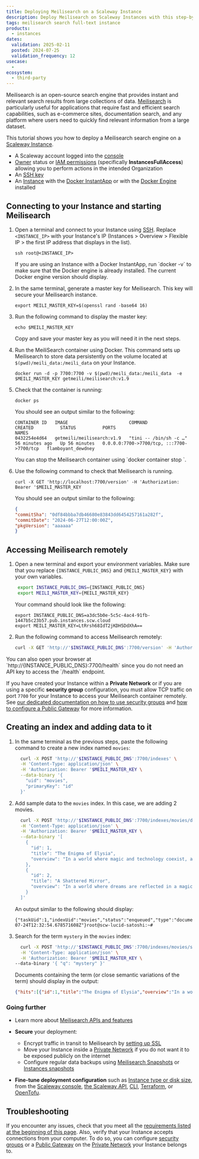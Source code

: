 ```yaml
---
title: Deploying Meilisearch on a Scaleway Instance
description: Deploy Meilisearch on Scaleway Instances with this step-by-step guide to set up and run the Meilisearch search engine efficiently. Perfect for fast, relevant searches.
tags: meilisearch search full-text instance
products:
  - instances
dates:
  validation: 2025-02-11
  posted: 2024-07-25
  validation_frequency: 12
usecase:
  -
ecosystem:
  - third-party
---
```



Meilisearch is an open-source search engine that provides instant and relevant search results from large collections of data. [Meilisearch](https://www.meilisearch.com/) is particularly useful for applications that require fast and efficient search capabilities, such as e-commerce sites, documentation search, and any platform where users need to quickly find relevant information from a large dataset.

This tutorial shows you how to deploy a Meilisearch search engine on a [Scaleway Instance](/instances/).

<Requirements />

- A Scaleway account logged into the [console](https://console.scaleway.com/)
- [Owner](/iam/concepts/#owner) status or [IAM permissions](/iam/concepts/#permission) (specifically **InstancesFullAccess**) allowing you to perform actions in the intended Organization
- An [SSH key](/organizations-and-projects/how-to/create-ssh-key/)
- An [Instance](/instances/how-to/create-an-instance/) with the [Docker InstantApp](/instances/reference-content/images-and-instantapps/#instantapps) or with the [Docker Engine](https://docs.docker.com/engine/install/) installed


## Connecting to your Instance and starting Meilisearch

1. Open a terminal and connect to your Instance using [SSH](/instances/how-to/connect-to-instance/). Replace `<INSTANCE_IP>` with your Instance's IP (Instances > Overview > Flexible IP > the first IP address that displays in the list).

    ```
    ssh root@<INSTANCE_IP>
    ```

    <Message type="tip">
     If you are using an Instance with a Docker InstantApp, run `docker -v` to make sure that the Docker engine is already installed. The current Docker engine version should display.
    </Message>
2. In the same terminal, generate a master key for Meilisearch. This key will secure your Meilisearch instance.

    ```
    export MEILI_MASTER_KEY=$(openssl rand -base64 16)
    ```
3. Run the following command to display the master key:

    ```
    echo $MEILI_MASTER_KEY
    ```
    <Message type="important">
     Copy and save your master key as you will need it in the next steps.
    </Message>
4. Run the MeiliSearch container using Docker. This command sets up Meilisearch to store data persistently on the volume located at `$(pwd)/meili_data:/meili_data` on your Instance.

    ```
    docker run -d -p 7700:7700 -v $(pwd)/meili_data:/meili_data  -e $MEILI_MASTER_KEY getmeili/meilisearch:v1.9
    ```
5. Check that the container is running:
    ```
    docker ps
    ```
    You should see an output similar to the following:
    ```
    CONTAINER ID   IMAGE                       COMMAND                  CREATED          STATUS          PORTS                                       NAMES
    0432254e4d64   getmeili/meilisearch:v1.9   "tini -- /bin/sh -c …"   56 minutes ago   Up 56 minutes   0.0.0.0:7700->7700/tcp, :::7700->7700/tcp   flamboyant_dewdney
    ```
    <Message type="tip">
     You can stop the Meilisearch container using `docker container stop <container_name>`.
    </Message>
6. Use the following command to check that Meilisearch is running.

    ```
    curl -X GET 'http://localhost:7700/version' -H 'Authorization: Bearer '$MEILI_MASTER_KEY
    ```

    You should see an output similar to the following:
    ```json
    {
    "commitSha": "0df84bbba7db46680e83843dd6454257161a282f",
    "commitDate": "2024-06-27T12:00:00Z",
    "pkgVersion": "aaaaaa"
    }
    ```

## Accessing Meilisearch remotely

1. Open a new terminal and export your environment variables. Make sure that you replace `{INSTANCE_PUBLIC_DNS}` and `{MEILI_MASTER_KEY}` with your own variables.
    ```sh
     export INSTANCE_PUBLIC_DNS={INSTANCE_PUBLIC_DNS}
     export MEILI_MASTER_KEY={MEILI_MASTER_KEY}
    ```
    Your command should look like the following:
      ```
      export INSTANCE_PUBLIC_DNS=a3dc5b0e-5c5c-4ac4-91fb-1447b5c23b57.pub.instances.scw.cloud
      export MEILI_MASTER_KEY=LtRrsh68IdT2jKDH5DdXhA==
      ```
2. Run the following command to access Meilisearch remotely:
    ```sh
    curl -X GET 'http://'$INSTANCE_PUBLIC_DNS':7700/version' -H 'Authorization: Bearer '$MEILI_MASTER_KEY
    ```
  <Message type="tip">
   You can also open your browser at `http://{INSTANCE_PUBLIC_DNS}:7700/health` since you do not need an API key to access the `/health` endpoint.
  </Message>

If you have created your Instance within a **Private Network** or if you are using a specific **security group** configuration, you must allow TCP traffic on port `7700` for your Instance to access your Meilisearch container remotely. See [our dedicated documentation on how to use security groups](/instances/how-to/use-security-groups/) and [how to configure a Public Gateway](/public-gateways/how-to/configure-a-public-gateway/) for more information.


## Creating an index and adding data to it

1. In the same terminal as the previous steps, paste the following command to create a new index named `movies`:
    ```sh
      curl -X POST 'http://'$INSTANCE_PUBLIC_DNS':7700/indexes' \
      -H 'Content-Type: application/json' \
      -H 'Authorization: Bearer '$MEILI_MASTER_KEY \
      --data-binary '{
        "uid": "movies",
        "primaryKey": "id"
      }'
    ```

2. Add sample data to the `movies` index. In this case, we are adding 2 movies.
    ```sh
      curl -X POST 'http://'$INSTANCE_PUBLIC_DNS':7700/indexes/movies/documents' \
      -H 'Content-Type: application/json' \
      -H 'Authorization: Bearer '$MEILI_MASTER_KEY \
      --data-binary '[
        {
          "id": 1,
          "title": "The Enigma of Elysia",
          "overview": "In a world where magic and technology coexist, a mysterious artifact known as the Elysia Stone is stolen from the royal palace."
        },
        {
          "id": 2,
          "title": "A Shattered Mirror",
          "overview": "In a world where dreams are reflected in a magical mirror, a young man named Orion discovers that his reflection has been shattered."
        }
      ]'
    ```
    An output similar to the following should display:
    ```
    {"taskUid":1,"indexUid":"movies","status":"enqueued","type":"documentAdditionOrUpdate","enqueuedAt":"2024-07-24T12:32:54.678571608Z"}root@scw-lucid-satoshi:~#
    ```

3. Search for the term `mystery` in the `movies` index:
    ```sh
      curl -X POST 'http://'$INSTANCE_PUBLIC_DNS':7700/indexes/movies/search' \
      -H 'Content-Type: application/json' \
      -H 'Authorization: Bearer '$MEILI_MASTER_KEY \
    --data-binary '{ "q": "mystery" }'
    ```
    Documents containing the term (or close semantic variations of the term) should display in the output:
    ```json
    {"hits":[{"id":1,"title":"The Enigma of Elysia","overview":"In a world where magic and technology coexist, a mysterious artifact known as the Elysia Stone is stolen from the royal palace."}],"query":"mystery","processingTimeMs":4,"limit":20,"offset":0,"estimatedTotalHits":1}
    ```


### Going further

- Learn more about [Meilisearch APIs and features](https://www.meilisearch.com/docs/reference/api/overview#parameters)

- **Secure** your deployment:
  - Encrypt traffic in transit to Meilisearch by [setting up SSL](https://www.meilisearch.com/docs/learn/configuration/instance_options#ssl-options)
  - Move your Instance inside a [Private Network](/instances/how-to/use-private-networks/) if you do not want it to be exposed publicly on the internet
  - Configure regular data backups using [Meilisearch Snapshots](https://www.meilisearch.com/docs/learn/advanced/snapshots/) or [Instances snapshots](/block-storage/how-to/create-a-snapshot/)

- **Fine-tune deployment configuration** such as [Instance type or disk size](/instances/reference-content/choosing-instance-type/), from the [Scaleway console](https://console.scaleway.com/instance/servers/), [the Scaleway API](https://www.scaleway.com/en/developers/api/instance/), [CLI](/instances/api-cli/cli-cheatsheet/), [Terraform](https://registry.terraform.io/providers/scaleway/scaleway/latest/docs/resources/instance_server/), or [OpenTofu](https://search.opentofu.org/provider/opentofu/scaleway/latest).

## Troubleshooting

If you encounter any issues, check that you meet all the [requirements listed at the beginning of this page](#before-you-start). Also, verify that your Instance accepts connections from your computer. To do so, you can configure [security groups](/instances/how-to/use-security-groups/) or a [Public Gateway](/public-gateways/how-to/configure-a-public-gateway/) on the [Private Network](/instances/how-to/use-private-networks/) your Instance belongs to.

